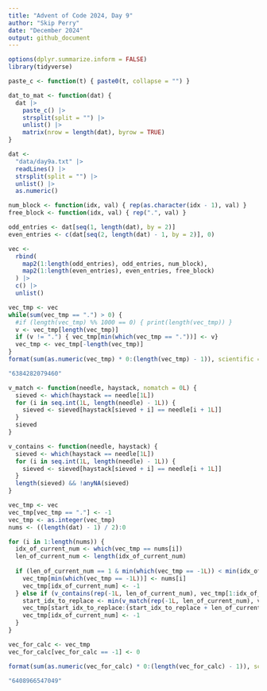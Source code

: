 ```yaml
---
title: "Advent of Code 2024, Day 9"
author: "Skip Perry"
date: "December 2024"
output: github_document
---
```


```r
options(dplyr.summarize.inform = FALSE)
library(tidyverse)

paste_c <- function(t) { paste0(t, collapse = "") }

dat_to_mat <- function(dat) {
  dat |> 
    paste_c() |> 
    strsplit(split = "") |> 
    unlist() |> 
    matrix(nrow = length(dat), byrow = TRUE)
}
```

```r
dat <- 
  "data/day9a.txt" |> 
  readLines() |> 
  strsplit(split = "") |> 
  unlist() |> 
  as.numeric()

num_block <- function(idx, val) { rep(as.character(idx - 1), val) }
free_block <- function(idx, val) { rep(".", val) }

odd_entries <- dat[seq(1, length(dat), by = 2)]
even_entries <- c(dat[seq(2, length(dat) - 1, by = 2)], 0)

vec <-
  rbind(
    map2(1:length(odd_entries), odd_entries, num_block),
    map2(1:length(even_entries), even_entries, free_block)
  ) |> 
  c() |> 
  unlist()
```

```r
vec_tmp <- vec
while(sum(vec_tmp == ".") > 0) {
  #if (length(vec_tmp) %% 1000 == 0) { print(length(vec_tmp)) }
  v <- vec_tmp[length(vec_tmp)]
  if (v != ".") { vec_tmp[min(which(vec_tmp == "."))] <- v}
  vec_tmp <- vec_tmp[-length(vec_tmp)]
}
format(sum(as.numeric(vec_tmp) * 0:(length(vec_tmp) - 1)), scientific = FALSE)
```

```r
"6384282079460"
```

```r
v_match <- function(needle, haystack, nomatch = 0L) { 
  sieved <- which(haystack == needle[1L]) 
  for (i in seq.int(1L, length(needle) - 1L)) {
    sieved <- sieved[haystack[sieved + i] == needle[i + 1L]]
  }
  sieved
}

v_contains <- function(needle, haystack) {
  sieved <- which(haystack == needle[1L]) 
  for (i in seq.int(1L, length(needle) - 1L)) {
    sieved <- sieved[haystack[sieved + i] == needle[i + 1L]]
  }
  length(sieved) && !anyNA(sieved)
}
```

```r
vec_tmp <- vec
vec_tmp[vec_tmp == "."] <- -1
vec_tmp <- as.integer(vec_tmp)
nums <- ((length(dat) - 1) / 2):0

for (i in 1:length(nums)) {
  idx_of_current_num <- which(vec_tmp == nums[i])
  len_of_current_num <- length(idx_of_current_num)
  
  if (len_of_current_num == 1 & min(which(vec_tmp == -1L)) < min(idx_of_current_num)) {
    vec_tmp[min(which(vec_tmp == -1L))] <- nums[i]
    vec_tmp[idx_of_current_num] <- -1
  } else if (v_contains(rep(-1L, len_of_current_num), vec_tmp[1:idx_of_current_num[1]])) {
    start_idx_to_replace <- min(v_match(rep(-1L, len_of_current_num), vec_tmp), na.rm = TRUE)
    vec_tmp[start_idx_to_replace:(start_idx_to_replace + len_of_current_num - 1)] <- nums[i]
    vec_tmp[idx_of_current_num] <- -1
  }
}

vec_for_calc <- vec_tmp
vec_for_calc[vec_for_calc == -1] <- 0

format(sum(as.numeric(vec_for_calc) * 0:(length(vec_for_calc) - 1)), scientific = FALSE)
```

```r
"6408966547049"
```

